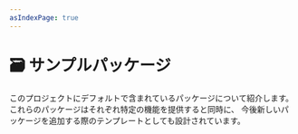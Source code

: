 ```yaml
---
asIndexPage: true
---
```


# 🗃️ サンプルパッケージ

このプロジェクトにデフォルトで含まれているパッケージについて紹介します。
これらのパッケージはそれぞれ特定の機能を提供すると同時に、
今後新しいパッケージを追加する際のテンプレートとしても設計されています。


